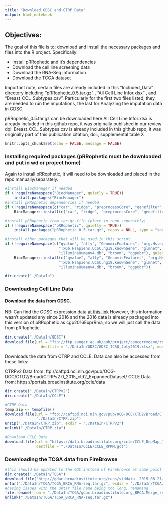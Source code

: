 ```yaml
---
title: "Download GDSC and CTRP Data"
output: html_notebook
---
```


## Objectives:

The goal of this file is to: download and install the necessary packages and files into the R project. Specifically: 

 * Install pRRophetic and it's dependencies
 * Download the cell line screening data
 * Download the RNA-Seq information
 * Download the TCGA dataset
 
Important note, certain files are already included in this "Included_Data" directory including "pRRophetic_0.5.tar.gz" , "All Cell Line Infor.xlsx" , and  "Breast_CCL_Subtypes.csv". Particularly for the first two files listed, they are needed to run the imputations, the last for Analyzing the imputation data in GDSC. 

pRRophetic_0.5.tar.gz can be downloaded here
All Cell Line Infor.xlsx is already included in this github repo, it was originally published in our review doi:
Breast_CCL_Subtypes.csv is already included in this github repo, it was originally part of this publication citation, doi:, supplemental table X

```r
knitr::opts_chunk$set(echo = FALSE, message = FALSE)
```


### Installing required packages (pRRophetic must be downloaded and put in wd or project home)

Again to install pRRophetic, it will need to be downloaded and placed in the repo manually/separately. 

```r

#install BiocManager if needed
if (!requireNamespace("BiocManager", quietly = TRUE))
    install.packages("BiocManager")
#install pRRophetic dependencies if needed
if (!requireNamespace(c("car", "ridge", "preprocessCore", "genefilter", "sva"), quietly = TRUE)) 
    BiocManager::install(c("car", "ridge", "preprocessCore", "genefilter", "sva"))

#install pRRophetic from tar.gz file (place in repo seperately)
if (!requireNamespace("pRRophetic", quietly = TRUE)) 
    install.packages("pRRophetic_0.5.tar.gz", repos = NULL, type = "source")

#install other packages that will be used in this script
if (!requireNamespace(c("qvalue", "affy", "GenomicFeatures", "org.Hs.eg.db", "biomaRt" , 
                        "TxDb.Hsapiens.UCSC.hg19.knownGene", "glmnet", "gdata", "tidyverse", 
                        "illuminaHumanv4.db", "broom", "ggpubr"), quietly = TRUE)) 
    BiocManager::install(c("qvalue", "affy", "GenomicFeatures", "org.Hs.eg.db", "biomaRt" , 
                        "TxDb.Hsapiens.UCSC.hg19.knownGene", "glmnet", "gdata", "tidyverse", 
                        "illuminaHumanv4.db", "broom", "ggpubr"))

dir.create("./DataIn")

```

### Downloading Cell Line Data


#### Download the data from GDSC. 

NB: Can find the GDSC expression data [at this link](https://www.cancerrxgene.org/gdsc1000/GDSC1000_WebResources//Data/preprocessed/Cell_line_RMA_proc_basalExp.txt.zip )
However, this information wasn't updated any since 2016 and the 2016 data is already packaged into this version of pRRophetic as cgp2016ExprRma, so we will just call the data from pRRophetic. 

```r
dir.create("./DataIn/GDSC")
download.file(url = "ftp://ftp.sanger.ac.uk/pub/project/cancerrxgene/releases/current_release/GDSC2_fitted_dose_response_17Jul19.xlsx",
                destfile = "./DataIn/GDSC/GDSC_IC50_July2019.xlsx", mode = "wb")

```


Downloads the data from CTRP and CCLE. Data can also be accessed from these links:

CTRPv2 Data from: ftp://caftpd.nci.nih.gov/pub/OCG-DCC/CTD2/Broad/CTRPv2.0_2015_ctd2_ExpandedDataset/
CCLE Data from: https://portals.broadinstitute.org/ccle/data


```r
dir.create("./DataIn/CTRPv2")
dir.create("./DataIn/CCLE")

#CTRP Data
temp.zip <- tempfile()
download.file(url = "ftp://caftpd.nci.nih.gov/pub/OCG-DCC/CTD2/Broad/CTRPv2.0_2015_ctd2_ExpandedDataset/CTRPv2.0_2015_ctd2_ExpandedDataset.zip",
              "./DataIn/CTRP.zip") 
unzip("./DataIn/CTRP.zip", exdir = "./DataIn/CTRPv2")
unlink("./DataIn/CTRP.zip")

#Download CCLE Data 
download.file(url = "https://data.broadinstitute.org/ccle/CCLE_DepMap_18Q2_RNAseq_RPKM_20180502.gct", 
              destfile = "./DataIn/CCLE/CCLE_RPKM.gct")


```

### Downloading the TCGA data from FireBrowse


```r
#this should be updated to the GDC instead of Firebrowse at some point
dir.create("./DataIn/TCGA")
download.file("http://gdac.broadinstitute.org/runs/stddata__2015_08_21/data/BRCA/20150821/gdac.broadinstitute.org_BRCA.Merge_rnaseqv2__illuminahiseq_rnaseqv2__unc_edu__Level_3__RSEM_genes__data.Level_3.2015082100.0.0.tar.gz", "./DataIn/TCGA/TCGA_BRCA_RNA-seq.tar.gz")
untar("./DataIn/TCGA/TCGA_BRCA_RNA-seq.tar.gz", exdir = "./DataIn/TCGA/")
#having issues with the untar file name being too long, renaming
file.rename(from = "./DataIn/TCGA/gdac.broadinstitute.org_BRCA.Merge_rnaseqv2__illuminahiseq_rnaseqv2__unc_edu__Level_3__RSEM_genes__data.Level_3.2015082100.0.0/", to = "./DataIn/TCGA/RNA-seq" )
unlink("./DataIn/TCGA/TCGA_BRCA_RNA-seq.tar.gz")


```
